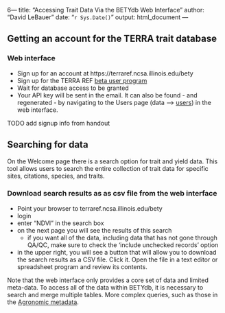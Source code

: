 6---
title: "Accessing Trait Data Via the BETYdb Web Interface"
author: "David LeBauer"
date: "`r Sys.Date()`"
output: html_document
---



## Getting an account for the TERRA trait database

### Web interface

* Sign up for an account at https://terraref.ncsa.illinois.edu/bety
* Sign up for the TERRA REF [beta user program](https://docs.google.com/forms/d/e/1FAIpQLScBsD042RrRok70BCGCRwARTcm9etvVHqvQaz1c5X7c5y0H3w/viewform?c=0&w=1)
* Wait for database access to be granted
* Your API key will be sent in the email. It can also be found - and regenerated - by navigating to the Users page (data --> [users](https://terraref.ncsa.illinois.edu/bety/users)) in the web interface.

TODO add signup info from handout

## Searching for data

On the Welcome page there is a search option for trait and yield data. This tool allows users to search the entire collection of trait data for specific sites, citations, species, and traits.


### Download search results as as csv file from the web interface

* Point your browser to terraref.ncsa.illinois.edu/bety
* login 
* enter "NDVI" in the search box
* on the next page you will see the results of this search 
  * if you want all of the data, including data that has not gone through QA/QC, make sure to check the 'include unchecked records' option
* in the upper right, you will see a button that will allow you to download the search results as a CSV file. Click it. Open the file in a text editor or spreadsheet program and review its contents.

Note that the web interface only provides a core set of data and limited meta-data. To access all of the data within BETYdb, it is necessary to search and merge multiple tables. More complex queries, such as those in the [Agronomic metadata](../traits/06-agronomic-metadata.Rmd).
